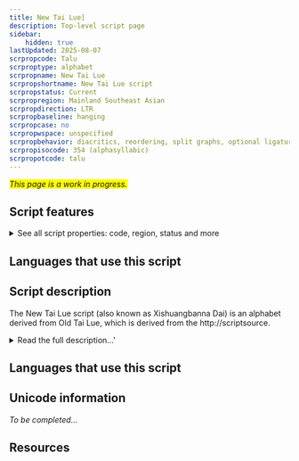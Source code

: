 ```yaml
---
title: New Tai Lue]
description: Top-level script page
sidebar:
    hidden: true
lastUpdated: 2025-08-07
scrpropcode: Talu
scrproptype: alphabet
scrpropname: New Tai Lue
scrpropshortname: New Tai Lue script
scrpropstatus: Current
scrpropregion: Mainland Southeast Asian
scrpropdirection: LTR
scrpropbaseline: hanging
scrpropcase: no
scrpropwspace: unspecified
scrpropbehavior: diacritics, reordering, split graphs, optional ligatures
scrpropisocode: 354 (alphasyllabic)
scrpropotcode: talu
---
```


<span style='background-color:yellow'>_This page is a work in progress._</span>


## Script features

<details>
<summary> See all script properties: code, region, status and more</summary>
<ScriptInfo />
</details>

## Languages that use this script

<WsList script='Talu' wsMax='5' />

## Script description

The New Tai Lue script (also known as Xishuangbanna Dai) is an alphabet derived from Old Tai Lue, which is derived from the http://scriptsource.

<details><summary>Read the full description...'</summary>_Not yet available._</details>

## Languages that use this script

<WsList script='Talu' wsMax='5' />

## Unicode information

_To be completed..._

## Resources

<ScriptResources detailSummary='seemore' />

